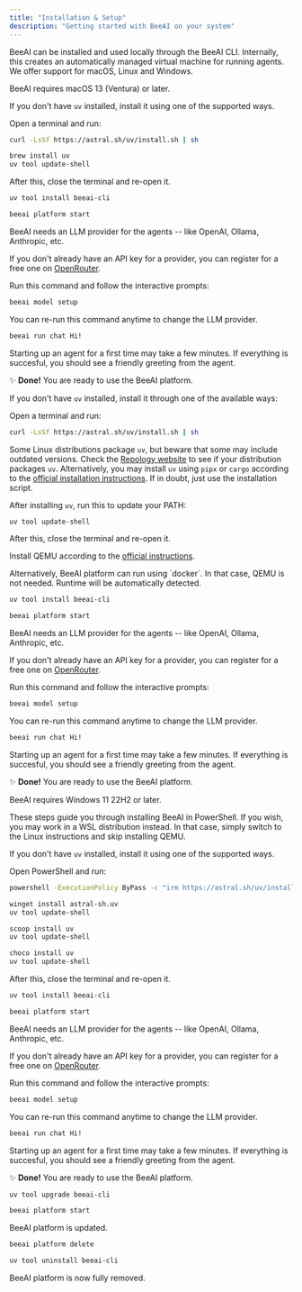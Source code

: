 ```yaml
---
title: "Installation & Setup"
description: "Getting started with BeeAI on your system"
---
```


BeeAI can be installed and used locally through the BeeAI CLI. Internally, this creates an automatically managed virtual machine for running agents. We offer support for macOS, Linux and Windows.

<Tabs>
<Tab title="macOS">
<Warning>

BeeAI requires macOS 13 (Ventura) or later.

</Warning>
<Steps>
<Step title="Install uv">

If you don't have `uv` installed, install it using one of the supported ways.

Open a terminal and run:

<Tabs>
<Tab title="Installation script (recommended)">

```bash
curl -LsSf https://astral.sh/uv/install.sh | sh
```

</Tab>
<Tab title="Homebrew">

```bash
brew install uv
uv tool update-shell
```

</Tab>
</Tabs>

After this, close the terminal and re-open it.

</Step>
<Step title="Install BeeAI">

```bash
uv tool install beeai-cli
```

</Step>
<Step title="Start the BeeAI platform">

```bash
beeai platform start
```

</Step>
<Step title="Configure an LLM provider">

BeeAI needs an LLM provider for the agents -- like OpenAI, Ollama, Anthropic, etc.

If you don't already have an API key for a provider, you can register for a free one on [OpenRouter](https://openrouter.ai/).

Run this command and follow the interactive prompts:

```bash
beeai model setup
```

<Tip>
You can re-run this command anytime to change the LLM provider.
</Tip>

</Step>
<Step title="Check that everything works">

```bash
beeai run chat Hi!
```

Starting up an agent for a first time may take a few minutes. If everything is succesful, you should see a friendly greeting from the agent.

✨ **Done!** You are ready to use the BeeAI platform.

</Step>
</Steps>

</Tab>
<Tab title="Linux">
<Steps>
<Step title="Install uv">

If you don't have `uv` installed, install it through one of the available ways:

<Tabs>
<Tab title="Installation script (recommended)">

Open a terminal and run:

```bash
curl -LsSf https://astral.sh/uv/install.sh | sh
```

</Tab>
<Tab title="Package manager">

Some Linux distributions package `uv`, but beware that some may include outdated versions.
Check the [Repology website](https://repology.org/project/uv/versions) to see if your distribution packages `uv`.
Alternatively, you may install `uv` using `pipx` or `cargo` according to the [official installation instructions](https://docs.astral.sh/uv/getting-started/installation/).
If in doubt, just use the installation script.

After installing `uv`, run this to update your PATH:

```bash
uv tool update-shell
```

</Tab>
</Tabs>

After this, close the terminal and re-open it.

</Step>
<Step title="Install QEMU">

Install QEMU according to the [official instructions](https://www.qemu.org/download/#linux).

<Note>
Alternatively, BeeAI platform can run using `docker`. In that case, QEMU is not needed. Runtime will be automatically detected.
</Note>

</Step>
<Step title="Install BeeAI">

```bash
uv tool install beeai-cli
```

</Step>
<Step title="Start the BeeAI platform">

```bash
beeai platform start
```

</Step>
<Step title="Configure an LLM provider">

BeeAI needs an LLM provider for the agents -- like OpenAI, Ollama, Anthropic, etc.

If you don't already have an API key for a provider, you can register for a free one on [OpenRouter](https://openrouter.ai/).

Run this command and follow the interactive prompts:

```bash
beeai model setup
```

<Tip>
You can re-run this command anytime to change the LLM provider.
</Tip>

</Step>
<Step title="Check that everything works">

```bash
beeai run chat Hi!
```

Starting up an agent for a first time may take a few minutes. If everything is succesful, you should see a friendly greeting from the agent.

✨ **Done!** You are ready to use the BeeAI platform.

</Step>
</Steps>
</Tab>
<Tab title="Windows">
<Warning>

BeeAI requires Windows 11 22H2 or later.

</Warning>
<Info>

These steps guide you through installing BeeAI in PowerShell. If you wish, you may work in a WSL distribution instead. In that case, simply switch to the Linux instructions and skip installing QEMU.

</Info>
<Steps>
<Step title="Install uv">

If you don't have `uv` installed, install it using one of the supported ways.

Open PowerShell and run:

<Tabs>
<Tab title="Installation script (recommended)">

```bash
powershell -ExecutionPolicy ByPass -c "irm https://astral.sh/uv/install.ps1 | iex"
```

</Tab>
<Tab title="Winget">

```bash
winget install astral-sh.uv
uv tool update-shell
```

</Tab>
<Tab title="Scoop">

```bash
scoop install uv
uv tool update-shell
```

</Tab>
<Tab title="Chocolatey">

```bash
choco install uv
uv tool update-shell
```

</Tab>
</Tabs>

After this, close the terminal and re-open it.

</Step>
<Step title="Install BeeAI">

```bash
uv tool install beeai-cli
```

</Step>

<Step title="Start the BeeAI platform">

```bash
beeai platform start
```

</Step>
<Step title="Configure an LLM provider">

BeeAI needs an LLM provider for the agents -- like OpenAI, Ollama, Anthropic, etc.

If you don't already have an API key for a provider, you can register for a free one on [OpenRouter](https://openrouter.ai/).

Run this command and follow the interactive prompts:

```bash
beeai model setup
```

<Tip>
You can re-run this command anytime to change the LLM provider.
</Tip>

</Step>
<Step title="Check that everything works">

```bash
beeai run chat Hi!
```

Starting up an agent for a first time may take a few minutes. If everything is succesful, you should see a friendly greeting from the agent.

✨ **Done!** You are ready to use the BeeAI platform.

</Step>
</Steps>
</Tab>
</Tabs>

<AccordionGroup>
<Accordion title="Updating">
<Steps>
<Step title="Upgrade BeeAI">

```bash
uv tool upgrade beeai-cli
```

</Step>
<Step title="Restart the BeeAI platform">

```bash
beeai platform start
```

</Step>
<Step title="Done!">

BeeAI platform is updated.

</Step>
</Steps>
</Accordion>
<Accordion title="Uninstalling">
<Steps>
<Step title="Remove the BeeAI platform instance">

```bash
beeai platform delete
```

</Step>
<Step title="Uninstall the BeeAI platform">

```bash
uv tool uninstall beeai-cli
```

</Step>
<Step title="Done!">

BeeAI platform is now fully removed.

</Step>
</Steps>
</Accordion>
</AccordionGroup>
